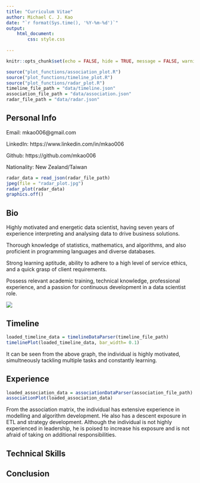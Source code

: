 ```yaml
---
title: "Curriculum Vitae"
author: Michael C. J. Kao
date: "`r format(Sys.time(), '%Y-%m-%d')`"
output:
    html_document:
        css: style.css
        
---
```


```r
knitr::opts_chunk$set(echo = FALSE, hide = TRUE, message = FALSE, warning = FALSE)
```

```r
source("plot_functions/association_plot.R")
source("plot_functions/timeline_plot.R")
source("plot_functions/radar_plot.R")
timeline_file_path = "data/timeline.json"
association_file_path = "data/association.json"
radar_file_path = "data/radar.json"
```

## Personal Info
Email: mkao006@gmail.com

LinkedIn: https://www.linkedin.com/in/mkao006

Github: https://github.com/mkao006

Nationality: New Zealand/Taiwan

```r
radar_data = read_json(radar_file_path)
jpeg(file = "radar_plot.jpg")
radar_plot(radar_data)
graphics.off()
```



## Bio

<div class="radar">
<div class="radar text">

Highly motivated and energetic data scientist, having seven years of experience interpreting and analysing data to drive business solutions.

Thorough knowledge of statistics, mathematics, and algorithms, and also proficient in programming languages and diverse databases.

Strong learning aptitude, ability to adhere to a high level of service ethics, and a quick grasp of client requirements.

Possess relevant academic training, technical knowledge, professional experience, and a passion for continuous development in a data scientist role.


</div>

<img src="radar_plot.jpg" class="radar img">

</div>
</div>




## Timeline

```r

loaded_timeline_data = timelineDataParser(timeline_file_path)
timelinePlot(loaded_timeline_data, bar_width= 0.1)

```

It can be seen from the above graph, the individual is highly
motivated, simultneously tackling multiple tasks and constantly
learning.

## Experience

```r

loaded_association_data = associationDataParser(association_file_path)
associationPlot(loaded_association_data)

```

From the association matrix, the individual has extensive experience
in modelling and algorithm development. He also has a descent exposure
in ETL and strategy development. Although the individual is not highly
experienced in leadership, he is poised to increase his exposure and
is not afraid of taking on additional responsibilities.

## Technical Skills

## Conclusion
